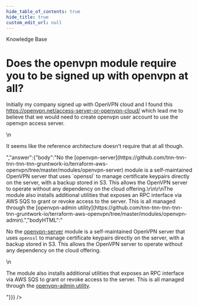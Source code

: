 ```yaml
---
hide_table_of_contents: true
hide_title: true
custom_edit_url: null
---
```



<head>
  <link rel="canonical" href="https://github.com/tnn-tnn-tnn-tnn-tnn-gruntwork-io/knowledge-base/discussions/312" />
</head>

<CenterLayout>
<span className="searchCategory">Knowledge Base</span>
<h1>Does the openvpn module require you to be signed up with openvpn at all?</h1>
<GitHub discussion={{"id":"D_kwDOF8slf84APF80","number":312,"author":{"login":"yorinasub17"},"title":"Does the openvpn module require you to be signed up with openvpn at all?","body":"Initially my company signed up with OpenVPN cloud and I found this https://openvpn.net/access-server-or-openvpn-cloud/ which lead me to believe that we would need to create openvpn user account to use the openvpn access server.\r\n\r\nIt seems like the reference architecture doesn't require that at all though.","bodyHTML":"<p dir=\"auto\">Initially my company signed up with OpenVPN cloud and I found this <a href=\"https://openvpn.net/access-server-or-openvpn-cloud/\" rel=\"nofollow\">https://openvpn.net/access-server-or-openvpn-cloud/</a> which lead me to believe that we would need to create openvpn user account to use the openvpn access server.</p>\n<p dir=\"auto\">It seems like the reference architecture doesn't require that at all though.</p>","answer":{"body":"No the [openvpn-server](https://github.com/tnn-tnn-tnn-tnn-tnn-gruntwork-io/terraform-aws-openvpn/tree/master/modules/openvpn-server) module is a self-maintained OpenVPN server that uses `openssl` to manage certificate keypairs directly on the server, with a backup stored in S3. This allows the OpenVPN server to operate without any dependency on the cloud offering.\r\n\r\nThe module also installs additional utilities that exposes an RPC interface via AWS SQS to grant or revoke access to the server. This is all managed through the [openvpn-admin utility](https://github.com/tnn-tnn-tnn-tnn-tnn-gruntwork-io/terraform-aws-openvpn/tree/master/modules/openvpn-admin).","bodyHTML":"<p dir=\"auto\">No the <a href=\"https://github.com/tnn-tnn-tnn-tnn-tnn-gruntwork-io/terraform-aws-openvpn/tree/master/modules/openvpn-server\">openvpn-server</a> module is a self-maintained OpenVPN server that uses <code class=\"notranslate\">openssl</code> to manage certificate keypairs directly on the server, with a backup stored in S3. This allows the OpenVPN server to operate without any dependency on the cloud offering.</p>\n<p dir=\"auto\">The module also installs additional utilities that exposes an RPC interface via AWS SQS to grant or revoke access to the server. This is all managed through the <a href=\"https://github.com/tnn-tnn-tnn-tnn-tnn-gruntwork-io/terraform-aws-openvpn/tree/master/modules/openvpn-admin\">openvpn-admin utility</a>.</p>"}}} />

</CenterLayout>
  

<!-- ##DOCS-SOURCER-START
{
  "sourcePlugin": "github-discussions",
  "hash": "d49fa11e988580068f416bc0f57a80fd"
}
##DOCS-SOURCER-END -->
